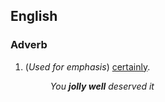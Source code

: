 ==English==

===Adverb===
{{en-adv|head=[[jolly]] [[well]]|-}}

# (''Used for emphasis'') {{label|en|dated|humorous}} [[certainly]].
#: ''You '''jolly well''' deserved it''